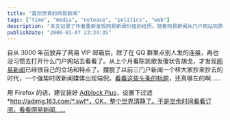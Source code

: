 ```yaml
---
title: "喜欢愤青的网易新闻"
tags: ["time", "media", "netease", "politics", "web"]
description: "本文记录了作者重新发现网易新闻价值的经历。随着网易新闻从门户网站同质化的状态中脱颖而出，形成了独特的政治立场和编辑特色，作者重新将其作为信息来源。文章提到网易新闻在胡戈与陈凯歌事件中的报道角度，以及其明显的左倾政治立场，并分享了使用 Firefox 配合 Adblock Plus 过滤广告，获得更好阅读体验的小技巧。"
publishDate: "2006-03-07 23:34:35"
---
```


自从 3000 年前放弃了网易 VIP 邮箱后，除了在 QQ 群里点别人发的连接，再也没习惯去打开什么门户网站去看看了。从上个月看陈凯歌发傻状告胡戈，才发现[网易新闻](http://news.163.com/)已经很自己的立场和特点了。摆脱了以前三门户新闻一个样大家抄来抄去的时代，一个强势时政新闻媒体出现端倪。[看看这些头条的标题](http://news.163.com/topnews/)，还真够左的啊……

用 Firefox 的话，建议装好 [Adblock Plus](https://addons.mozilla.org/extensions/moreinfo.php?id=1865&application=firefox)，设置下过滤 *<http://adimg.163.com/*.swf*，OK，整个世界清静了。于是空余时间看看订阅，看看网易新闻……>
